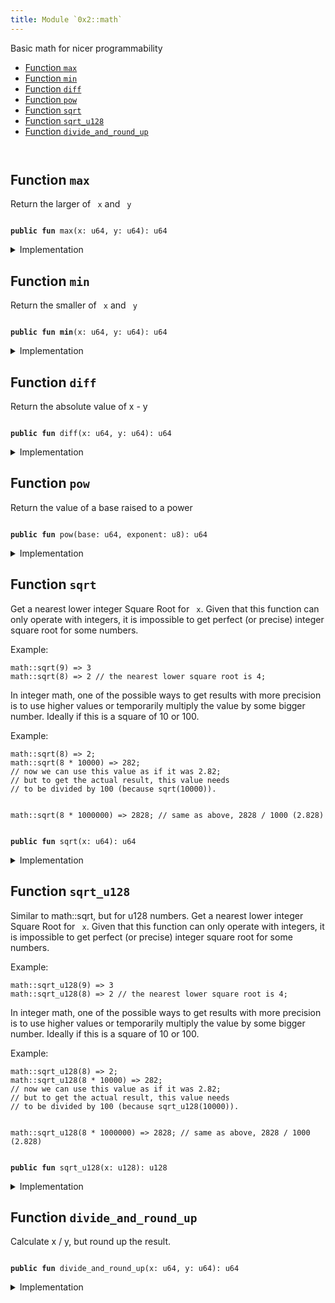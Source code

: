 ```yaml
---
title: Module `0x2::math`
---
```


Basic math for nicer programmability


-  [Function `max`](#0x2_math_max)
-  [Function `min`](#0x2_math_min)
-  [Function `diff`](#0x2_math_diff)
-  [Function `pow`](#0x2_math_pow)
-  [Function `sqrt`](#0x2_math_sqrt)
-  [Function `sqrt_u128`](#0x2_math_sqrt_u128)
-  [Function `divide_and_round_up`](#0x2_math_divide_and_round_up)


<pre><code>
</code></pre>



<Link id="0x2_math_max"></Link>

## Function `max`

Return the larger of <code>
x</code> and <code>
y</code>


<pre><code>
<b>public</b> <b>fun</b> <Link href="../iota-framework/math.md#0x2_math_max">max</Link>(x: u64, y: u64): u64
</code></pre>



<details>
<summary>Implementation</summary>


<pre><code>
<b>public</b> <b>fun</b> <Link href="../iota-framework/math.md#0x2_math_max">max</Link>(x: u64, y: u64): u64 \{
    <b>if</b> (x &gt; y) \{
        x
    } <b>else</b> \{
        y
    }
}
</code></pre>



</details>

<Link id="0x2_math_min"></Link>

## Function `min`

Return the smaller of <code>
x</code> and <code>
y</code>


<pre><code>
<b>public</b> <b>fun</b> <b>min</b>(x: u64, y: u64): u64
</code></pre>



<details>
<summary>Implementation</summary>


<pre><code>
<b>public</b> <b>fun</b> <b>min</b>(x: u64, y: u64): u64 \{
    <b>if</b> (x &lt; y) \{
        x
    } <b>else</b> \{
        y
    }
}
</code></pre>



</details>

<Link id="0x2_math_diff"></Link>

## Function `diff`

Return the absolute value of x - y


<pre><code>
<b>public</b> <b>fun</b> <Link href="../iota-framework/math.md#0x2_math_diff">diff</Link>(x: u64, y: u64): u64
</code></pre>



<details>
<summary>Implementation</summary>


<pre><code>
<b>public</b> <b>fun</b> <Link href="../iota-framework/math.md#0x2_math_diff">diff</Link>(x: u64, y: u64): u64 \{
    <b>if</b> (x &gt; y) \{
        x - y
    } <b>else</b> \{
        y - x
    }
}
</code></pre>



</details>

<Link id="0x2_math_pow"></Link>

## Function `pow`

Return the value of a base raised to a power


<pre><code>
<b>public</b> <b>fun</b> <Link href="../iota-framework/math.md#0x2_math_pow">pow</Link>(base: u64, exponent: u8): u64
</code></pre>



<details>
<summary>Implementation</summary>


<pre><code>
<b>public</b> <b>fun</b> <Link href="../iota-framework/math.md#0x2_math_pow">pow</Link>(<b>mut</b> base: u64, <b>mut</b> exponent: u8): u64 \{
    <b>let</b> <b>mut</b> res = 1;
    <b>while</b> (exponent &gt;= 1) \{
        <b>if</b> (exponent % 2 == 0) \{
            base = base * base;
            exponent = exponent / 2;
        } <b>else</b> \{
            res = res * base;
            exponent = exponent - 1;
        }
    };

    res
}
</code></pre>



</details>

<Link id="0x2_math_sqrt"></Link>

## Function `sqrt`

Get a nearest lower integer Square Root for <code>
x</code>. Given that this
function can only operate with integers, it is impossible
to get perfect (or precise) integer square root for some numbers.

Example:
```
math::sqrt(9) => 3
math::sqrt(8) => 2 // the nearest lower square root is 4;
```

In integer math, one of the possible ways to get results with more
precision is to use higher values or temporarily multiply the
value by some bigger number. Ideally if this is a square of 10 or 100.

Example:
```
math::sqrt(8) => 2;
math::sqrt(8 * 10000) => 282;
// now we can use this value as if it was 2.82;
// but to get the actual result, this value needs
// to be divided by 100 (because sqrt(10000)).


math::sqrt(8 * 1000000) => 2828; // same as above, 2828 / 1000 (2.828)
```


<pre><code>
<b>public</b> <b>fun</b> <Link href="../iota-framework/math.md#0x2_math_sqrt">sqrt</Link>(x: u64): u64
</code></pre>



<details>
<summary>Implementation</summary>


<pre><code>
<b>public</b> <b>fun</b> <Link href="../iota-framework/math.md#0x2_math_sqrt">sqrt</Link>(x: u64): u64 \{
    <b>let</b> <b>mut</b> bit = 1u128 &lt;&lt; 64;
    <b>let</b> <b>mut</b> res = 0u128;
    <b>let</b> <b>mut</b> x = x <b>as</b> u128;

    <b>while</b> (bit != 0) \{
        <b>if</b> (x &gt;= res + bit) \{
            x = x - (res + bit);
            res = (res &gt;&gt; 1) + bit;
        } <b>else</b> \{
            res = res &gt;&gt; 1;
        };
        bit = bit &gt;&gt; 2;
    };

    res <b>as</b> u64
}
</code></pre>



</details>

<Link id="0x2_math_sqrt_u128"></Link>

## Function `sqrt_u128`

Similar to math::sqrt, but for u128 numbers. Get a nearest lower integer Square Root for <code>
x</code>. Given that this
function can only operate with integers, it is impossible
to get perfect (or precise) integer square root for some numbers.

Example:
```
math::sqrt_u128(9) => 3
math::sqrt_u128(8) => 2 // the nearest lower square root is 4;
```

In integer math, one of the possible ways to get results with more
precision is to use higher values or temporarily multiply the
value by some bigger number. Ideally if this is a square of 10 or 100.

Example:
```
math::sqrt_u128(8) => 2;
math::sqrt_u128(8 * 10000) => 282;
// now we can use this value as if it was 2.82;
// but to get the actual result, this value needs
// to be divided by 100 (because sqrt_u128(10000)).


math::sqrt_u128(8 * 1000000) => 2828; // same as above, 2828 / 1000 (2.828)
```


<pre><code>
<b>public</b> <b>fun</b> <Link href="../iota-framework/math.md#0x2_math_sqrt_u128">sqrt_u128</Link>(x: u128): u128
</code></pre>



<details>
<summary>Implementation</summary>


<pre><code>
<b>public</b> <b>fun</b> <Link href="../iota-framework/math.md#0x2_math_sqrt_u128">sqrt_u128</Link>(x: u128): u128 \{
    <b>let</b> <b>mut</b> bit = 1u256 &lt;&lt; 128;
    <b>let</b> <b>mut</b> res = 0u256;
    <b>let</b> <b>mut</b> x = x <b>as</b> u256;

    <b>while</b> (bit != 0) \{
        <b>if</b> (x &gt;= res + bit) \{
            x = x - (res + bit);
            res = (res &gt;&gt; 1) + bit;
        } <b>else</b> \{
            res = res &gt;&gt; 1;
        };
        bit = bit &gt;&gt; 2;
    };

    res <b>as</b> u128
}
</code></pre>



</details>

<Link id="0x2_math_divide_and_round_up"></Link>

## Function `divide_and_round_up`

Calculate x / y, but round up the result.


<pre><code>
<b>public</b> <b>fun</b> <Link href="../iota-framework/math.md#0x2_math_divide_and_round_up">divide_and_round_up</Link>(x: u64, y: u64): u64
</code></pre>



<details>
<summary>Implementation</summary>


<pre><code>
<b>public</b> <b>fun</b> <Link href="../iota-framework/math.md#0x2_math_divide_and_round_up">divide_and_round_up</Link>(x: u64, y: u64): u64 \{
    <b>if</b> (x % y == 0) \{
        x / y
    } <b>else</b> \{
        x / y + 1
    }
}
</code></pre>



</details>
